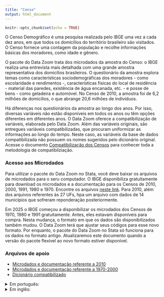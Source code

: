 ```yaml
---
title: "Censo"
output: html_document
---
```


```r
knitr::opts_chunk$set(echo = TRUE)
```

O Censo Demográfico é uma pesquisa realizada pelo IBGE uma vez a cada dez anos, em que todos os domicílios do território brasileiro são visitados. O Censo fornece uma contagem da população e recolhe informações básicas dos moradores, como idade e gênero.

O pacote do Data Zoom trata dos microdados da amostra do Censo: o IBGE realiza uma entrevista mais detalhada com uma grande amostra representativa dos domicílios brasileiros. O questionário da amostra explora temas como características sociodemográficas dos moradores - como escolaridade e rendimentos -, características físicas do local de residência - material das paredes, existência de água encanada, etc. - e posse de bens - como geladeira e automóvel. No Censo de 2010, a amostra foi de 6,2 milhões de domicílios, o que abrange 20,6 milhões de indivíduos.

Há diferenças nos questionários da amostra ao longo dos anos. Por isso, diversas variáveis não estão disponíveis em todos os anos ou têm opções diferentes em diferentes anos. O Data Zoom oferece a compatibilização de variáveis, elaborada pelo Data Zoom. Além das variáveis originais, são entregues variáveis compatibilizadas, que procuram uniformizar as informações ao longo do tempo. Neste caso, as variáveis da base de dados compatibilizada não possuem os nomes sugeridos pelo dicionário original. Acesse o documento [Compatibilização dos Censos](https://raw.githubusercontent.com/datazoompuc/datazoom_social_stata/master/docs/Censo/compatibilizacao.pdf) para conhecer toda a metodologia de compatibilziação.

### Acesso aos Microdados

Para utilizar o pacote do Data Zoom no Stata, você deve baixar os arquivos de microdados para o seru computador. O IBGE disponibiliza gratuitamente para download os microdados e a documentação para os Censos de 2010, 2000, 1991, 1980 e 1970. Encontre os arquivos [neste link](https://www.ibge.gov.br/estatisticas/sociais/saude/22827-censo-demografico-2022.html?=&t=downloads). Para 2010, além dos arquivos referentes às 27 UFs, hpa um arquivo com dados de 14 municípios que sofreram reponderação posteriormente.

Em 2025 o IBGE começou a disponibilizar os microdados dos Censos de 1970, 1980 e 1991 gratuitamente. Antes, eles estavam disponíveis para compra. Nesta mudança, o formato em que os dados são disponibilizados também mudou. O Data Zoom terá que ajustar seus códigos para esse novo formato. Por enquanto, o pacote do Data Zoom no Stata só funciona para os dados no formato antigo. Atualizaremos este documento quando a versão do pacote flexível ao novo formato estiver disponível.

### Arquivos de apoio

  - [Microdados e documentação referente a 2010](https://www.ibge.gov.br/estatisticas/sociais/saude/22827-censo-demografico-2022.html?=&t=microdados)
  - [Microdados e documentação referente a 1970-2000](https://www.ibge.gov.br/estatisticas/sociais/saude/22827-censo-demografico-2022.html?=&t=downloads)
  - [Dicionário compatibilizado](https://raw.githubusercontent.com/datazoompuc/datazoom_social_stata/master/docs/Censo/dicionario_compatibilizado.xlsx)  

<details>
<summary> Em português: </summary>

  - [Compatibilização dos Censos](https://raw.githubusercontent.com/datazoompuc/datazoom_social_stata/master/docs/Censo/compatibilizacao.pdf)
  - [Dicionário Censo 1970](https://raw.githubusercontent.com/datazoompuc/datazoom_social_stata/master/docs/Censo/dicionario_1970.pdf)
  - [Dicionário Censo 1980](https://raw.githubusercontent.com/datazoompuc/datazoom_social_stata/master/docs/Censo/dicionario_1980.xlsx)
  - [Dicionário Censo 1991](https://raw.githubusercontent.com/datazoompuc/datazoom_social_stata/master/docs/Censo/dicionario_1991.pdf)
  - [Dicionário Censo 2000](https://raw.githubusercontent.com/datazoompuc/datazoom_social_stata/master/docs/Censo/dicionario_2000.xlsx)
  - [Dicionário Censo 2010](https://raw.githubusercontent.com/datazoompuc/datazoom_social_stata/master/docs/Censo/dicionario_2010.xls)  
  
</details>

<details>
<summary> Em inglês: </summary>

  - [Compatibilização dos Censos](https://raw.githubusercontent.com/datazoompuc/datazoom_social_stata/master/docs/Censo/compatibilizacao_en.pdf)
  - [Dicionário Censo 1970](https://raw.githubusercontent.com/datazoompuc/datazoom_social_stata/master/docs/Censo/dicionario_1970_en.pdf)
  - [Dicionário Censo 1980](https://raw.githubusercontent.com/datazoompuc/datazoom_social_stata/master/docs/Censo/dicionario_1980_en.pdf)
  - [Dicionário Censo 1991](https://raw.githubusercontent.com/datazoompuc/datazoom_social_stata/master/docs/Censo/dicionario_1991_en.pdf)
  - [Dicionário Censo 2000](https://raw.githubusercontent.com/datazoompuc/datazoom_social_stata/master/docs/Censo/dicionario_2000_en.xlsx)
  - [Dicionário Censo 2010](https://raw.githubusercontent.com/datazoompuc/datazoom_social_stata/master/docs/Censo/dicionario_2010_en.xls)
  
</details>
